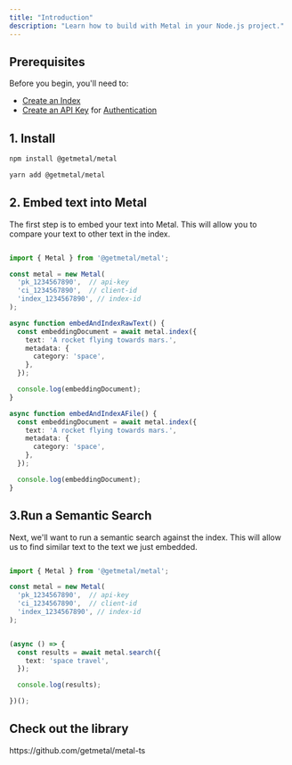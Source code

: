```yaml
---
title: "Introduction"
description: "Learn how to build with Metal in your Node.js project."
---
```


## Prerequisites
Before you begin, you'll need to:
- [Create an Index](/misc-create-index)
- [Create an API Key](/misc-get-keys) for [Authentication](/api-reference/introduction#authentication)

## 1. Install

<CodeGroup>

```bash npm
npm install @getmetal/metal
```

```bash yarn
yarn add @getmetal/metal
```

</CodeGroup>

## 2. Embed text into Metal
The first step is to embed your text into Metal. This will allow you to compare your text to other text in the index.

```typescript

import { Metal } from '@getmetal/metal';

const metal = new Metal(
  'pk_1234567890',  // api-key
  'ci_1234567890',  // client-id
  'index_1234567890', // index-id
);

async function embedAndIndexRawText() {
  const embeddingDocument = await metal.index({
    text: 'A rocket flying towards mars.',
    metadata: {
      category: 'space',
    },
  });

  console.log(embeddingDocument);
}

async function embedAndIndexAFile() {
  const embeddingDocument = await metal.index({
    text: 'A rocket flying towards mars.',
    metadata: {
      category: 'space',
    },
  });

  console.log(embeddingDocument);
}


```

## 3.Run a Semantic Search
Next, we'll want to run a semantic search against the index. This will allow us to find similar text to the text we just embedded.

```typescript

import { Metal } from '@getmetal/metal';

const metal = new Metal(
  'pk_1234567890',  // api-key
  'ci_1234567890',  // client-id
  'index_1234567890', // index-id
);


(async () => {
  const results = await metal.search({
    text: 'space travel',
  });

  console.log(results);

})();

```

## Check out the library

<Card title="Metal Node.js SDK" icon="github" href="https://github.com/getmetal/metal-ts">
  https://github.com/getmetal/metal-ts
</Card>
